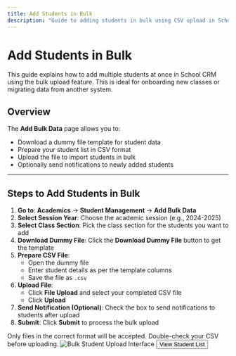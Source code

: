 ```yaml
---
title: Add Students in Bulk
description: "Guide to adding students in bulk using CSV upload in School CRM."
---
```


# Add Students in Bulk

This guide explains how to add multiple students at once in School CRM using the bulk upload feature. This is ideal for onboarding new classes or migrating data from another system.

## Overview

The **Add Bulk Data** page allows you to:
- Download a dummy file template for student data
- Prepare your student list in CSV format
- Upload the file to import students in bulk
- Optionally send notifications to newly added students

---

## Steps to Add Students in Bulk

1. **Go to**: **Academics** → **Student Management** → **Add Bulk Data**
2. **Select Session Year**: Choose the academic session (e.g., 2024-2025)
3. **Select Class Section**: Pick the class section for the students you want to add
4. **Download Dummy File**: Click the **Download Dummy File** button to get the template
5. **Prepare CSV File**:
   - Open the dummy file
   - Enter student details as per the template columns
   - Save the file as `.csv`
6. **Upload File**:
   - Click **File Upload** and select your completed CSV file
   - Click **Upload**
7. **Send Notification (Optional)**: Check the box to send notifications to students after upload
8. **Submit**: Click **Submit** to process the bulk upload

<Callout type="info">
  Only files in the correct format will be accepted. Double-check your CSV before uploading.
</Callout>

<Frame>
  <img src="/images/student-bulk-upload.png" alt="Bulk Student Upload Interface" />
</Frame>


<Button href="/student/list-students" variant="primary">
  View Student List
</Button> 